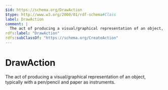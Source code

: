 ```yaml
---
$id: https://schema.org/DrawAction
$type: http://www.w3.org/2000/01/rdf-schema#Class
label: DrawAction
comment: |
  The act of producing a visual/graphical representation of an object, typically with a pen/pencil and paper as instruments.
rdfs:label: "DrawAction"
rdfs:subClassOf: "https://schema.org/CreateAction"
---
```


# DrawAction

The act of producing a visual/graphical representation of an object, typically with a pen/pencil and paper as instruments.

